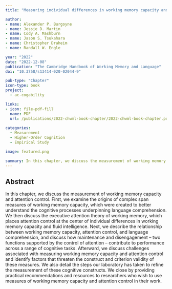 ```yaml
---
title: "Measuring individual differences in working memory capacity and attention control and their contribution to language comprehension"

author:
- name: Alexander P. Burgoyne
- name: Jessie D. Martin
- name: Cody A. Mashburn
- name: Jason S. Tsukahara
- name: Christopher Draheim
- name: Randall W. Engle

year: "2022"
date: "2022-12-08"
publication: "The Cambridge Handbook of Working Memory and Language"
doi: "10.3758/s13414-020-02044-9"

pub-type: "Chapter"
icon-type: book
project:
  - ac-cogability

links:
- icon: file-pdf-fill
  name: PDF
  url: /publications/2022-chwml-book-chapter/2022-chwml-book-chapter.pdf
  
categories:
  - Measurement
  - Higher-Order Cognition
  - Empirical Study

image: featured.png

summary: In this chapter, we discuss the measurement of working memory capacity and attention control. We describe the relationship between working memory capacity, attention control, and language comprehension.
---
```


## Abstract

In this chapter, we discuss the measurement of working memory capacity and attention control. First, we examine the origins of complex span measures of working memory capacity, which were created to better understand the cognitive processes underpinning language comprehension. We then discuss the executive attention theory of working memory, which places attention control at the center of individual differences in working memory capacity and fluid intelligence. Next, we describe the relationship between working memory capacity, attention control, and language comprehension, and discuss how maintenance and disengagement – two functions supported by the control of attention – contribute to performance across a range of cognitive tasks. Afterward, we discuss challenges associated with measuring working memory capacity and attention control and identify factors that threaten the construct and criterion validity of these measures. We also detail the steps our laboratory has taken to refine the measurement of these cognitive constructs. We close by providing practical recommendations and resources to researchers who wish to use measures of working memory capacity and attention control in their work.
